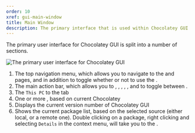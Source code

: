 ```yaml
---
order: 10
xref: gui-main-window
title: Main Window
description: The primary interface that is used within Chocolatey GUI
---
```


The primary user interface for Chocolatey GUI is split into a number of sections.

![The primary user interface for Chocolatey GUI](/images/chocolatey-gui/user_interface_main-window_sections.png "The primary user interface for Chocolatey GUI")

1. The top navigation menu, which allows you to navigate to the <Xref title="settings" value="gui-settings" /> and <Xref title="about" value="gui-about" />
pages, and in addition to toggle whether or not to use the <Xref title="dark or light mode" value="gui-darkmode" />.
1. The main action bar, which allows you to <Xref title="search" value="gui-search" />, <Xref title="check for outdated packages" value="check-for-outdated" />, <Xref title="refresh the current list of packages" value="gui-refresh" />, <Xref title="update all packages" value="gui-update-all" />, <Xref title="export currently installed packages" value="gui-export" />, and to toggle between <Xref title="list or grid view" value="gui-tileview" />.
1. The `This PC` to the <Xref title="local source" value="gui-local-source" /> tab
1. One or more <Xref title="remote sources" value="gui-remote-source" />, based on current Chocolatey <Xref title="source configuration" value="gui-sources" />
1. Displays the current version number of Chocolatey GUI
1. Shows the current package list, based on the selected source (either local, or a remote one). Double clicking on a package, right clicking and selecting `Details` in the context menu, will take you to the <Xref title="package details page" value="gui-package-details" />.